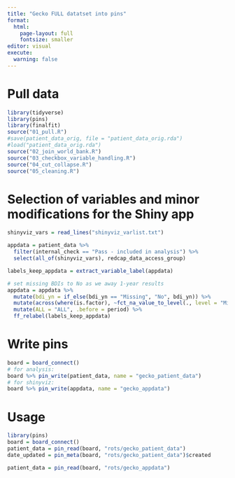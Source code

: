 ```yaml
---
title: "Gecko FULL datatset into pins"
format: 
  html:
    page-layout: full
    fontsize: smaller
editor: visual
execute:
  warning: false
---
```


# Pull data

```r
library(tidyverse)
library(pins)
library(finalfit)
source("01_pull.R")
#save(patient_data_orig, file = "patient_data_orig.rda")
#load("patient_data_orig.rda")
source("02_join_world_bank.R")
source("03_checkbox_variable_handling.R")
source("04_cut_collapse.R")
source("05_cleaning.R")
```

# Selection of variables and minor modifications for the Shiny app

```r
shinyviz_vars = read_lines("shinyviz_varlist.txt")

appdata = patient_data %>% 
  filter(internal_check == "Pass - included in analysis") %>% 
  select(all_of(shinyviz_vars), redcap_data_access_group)

labels_keep_appdata = extract_variable_label(appdata)

# set missing BDIs to No as we away 1-year results
appdata = appdata %>% 
  mutate(bdi_yn = if_else(bdi_yn == "Missing", "No", bdi_yn)) %>% 
  mutate(across(where(is.factor), ~fct_na_value_to_level(., level = "Missing"))) %>%
  mutate(ALL = "ALL", .before = period) %>% 
  ff_relabel(labels_keep_appdata)

```

# Write pins

```r
board = board_connect()
# for analysis:
board %>% pin_write(patient_data, name = "gecko_patient_data")
# for shinyviz:
board %>% pin_write(appdata, name = "gecko_appdata")

```

# Usage

```r
library(pins)
board = board_connect()
patient_data = pin_read(board, "rots/gecko_patient_data")
date_updated = pin_meta(board, "rots/gecko_patient_data")$created

patient_data = pin_read(board, "rots/gecko_appdata")
```
